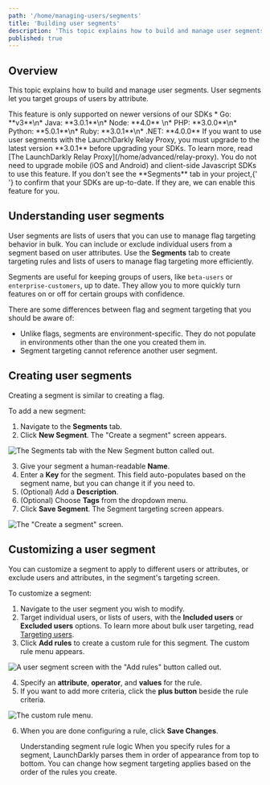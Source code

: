 ```yaml
---
path: '/home/managing-users/segments'
title: 'Building user segments'
description: 'This topic explains how to build and manage user segments. User segments let you target groups of users by attribute.'
published: true
---
```


## Overview

This topic explains how to build and manage user segments. User segments let you target groups of users by attribute.

<Callout intent="alert">
  <CalloutTitle>This feature is only supported on newer versions of our SDKs</CalloutTitle>
  <CalloutDescription>
    * Go: **v3**\n* Java: **3.0.1**\n* Node: **4.0** \n* PHP: **3.0.0**\n* Python: **5.0.1**\n* Ruby: **3.0.1**\n* .NET:
    **4.0.0** If you want to use user segments with the LaunchDarkly Relay Proxy, you must upgrade to the latest version
    **3.0.1** before upgrading your SDKs. To learn more, read [The LaunchDarkly Relay Proxy](/home/advanced/relay-proxy). You do
    not need to upgrade mobile (iOS and Android) and client-side Javascript SDKs to use this feature. If you don't see
    the **Segments** tab in your project,{' '}
    <Link to="https://ld.click/DocsBuildingUserSegments" label="contact Support" /> to confirm that your SDKs are
    up-to-date. If they are, we can enable this feature for you.
  </CalloutDescription>
</Callout>

## Understanding user segments

User segments are lists of users that you can use to manage flag targeting behavior in bulk. You can include or exclude individual users from a segment based on user attributes. Use the **Segments** tab to create targeting rules and lists of users to manage flag targeting more efficiently.

Segments are useful for keeping groups of users, like `beta-users` or `enterprise-customers`, up to date. They allow you to more quickly turn features on or off for certain groups with confidence.

There are some differences between flag and segment targeting that you should be aware of:

- Unlike flags, segments are environment-specific. They do not populate in environments other than the one you created them in.
- Segment targeting cannot reference another user segment.

## Creating user segments

Creating a segment is similar to creating a flag.

To add a new segment:

1. Navigate to the **Segments** tab.
2. Click **New Segment**. The "Create a segment" screen appears.

![The Segments tab with the New Segment button called out.](../../images/segments-new-callout.png)

3. Give your segment a human-readable **Name**.
4. Enter a **Key** for the segment. This field auto-populates based on the segment name, but you can change it if you need to.
5. (Optional) Add a **Description**.
6. (Optional) Choose **Tags** from the dropdown menu.
7. Click **Save Segment**. The Segment targeting screen appears.

![The "Create a segment" screen.](../../images/segments-create.png)

## Customizing a user segment

You can customize a segment to apply to different users or attributes, or exclude users and attributes, in the segment's targeting screen.

To customize a segment:

1. Navigate to the user segment you wish to modify.
2. Target individual users, or lists of users, with the **Included users** or **Excluded users** options. To learn more about bulk user targeting, read [Targeting users](/home/managing-flags/targeting-users).
3. Click **Add rules** to create a custom rule for this segment. The custom rule menu appears.

![A user segment screen with the "Add rules" button called out.](../../images/segments-add-rules-callout.png)

4. Specify an **attribute**, **operator**, and **values** for the rule.
5. If you want to add more criteria, click the **plus button** beside the rule criteria.

![The custom rule menu.](../../images/segments-user-include-dropdown.png)

6. When you are done configuring a rule, click **Save Changes**.

   <Callout intent="info">
     <CalloutTitle>Understanding segment rule logic</CalloutTitle>
     <CalloutDescription>
       When you specify rules for a segment, LaunchDarkly parses them in order of appearance from top to bottom. You can
       change how segment targeting applies based on the order of the rules you create.
     </CalloutDescription>
   </Callout>
